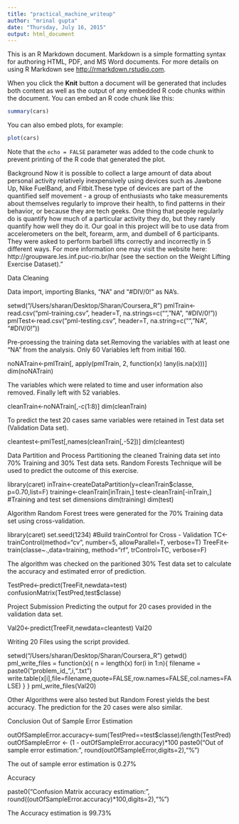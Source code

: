 ```yaml
---
title: "practical_machine_writeup"
author: "mrinal gupta"
date: "Thursday, July 16, 2015"
output: html_document
---
```


This is an R Markdown document. Markdown is a simple formatting syntax for authoring HTML, PDF, and MS Word documents. For more details on using R Markdown see <http://rmarkdown.rstudio.com>.

When you click the **Knit** button a document will be generated that includes both content as well as the output of any embedded R code chunks within the document. You can embed an R code chunk like this:

```r
summary(cars)
```

You can also embed plots, for example:

```r
plot(cars)
```

Note that the `echo = FALSE` parameter was added to the code chunk to prevent printing of the R code that generated the plot.




Background
Now it is possible to collect a large amount of data about personal activity relatively inexpensively using devices such as Jawbone Up, Nike FuelBand, and Fitbit.These type of devices are part of the quantified self movement - a group of enthusiasts who take measurements about themselves regularly to improve their health, to find patterns in their behavior, or because they are tech geeks. One thing that people regularly do is quantify how much of a particular activity they do, but they rarely quantify how well they do it. Our goal in this project will be to use data from accelerometers on the belt, forearm, arm, and dumbell of 6 participants. They were asked to perform barbell lifts correctly and incorrectly in 5 different ways. For more information one may visit the website here: http://groupware.les.inf.puc-rio.br/har (see the section on the Weight Lifting Exercise Dataset)."



Data Cleaning

Data import, importing Blanks, "NA" and "#DIV/0!" as NA's.

setwd("/Users/sharan/Desktop/Sharan/Coursera_R")
pmlTrain<-read.csv("pml-training.csv", header=T, na.strings=c("","NA", "#DIV/0!"))
pmlTest<-read.csv("pml-testing.csv", header=T, na.string=c("","NA", "#DIV/0!"))

Pre-proessing the training data set.Removing the variables with at least one "NA" from the analysis. Only 60 Variables left from initial 160.

noNATrain<-pmlTrain[, apply(pmlTrain, 2, function(x) !any(is.na(x)))] 
dim(noNATrain)

The variables which were related to time and user information also removed. Finally left with 52 variables.

cleanTrain<-noNATrain[,-c(1:8)]
dim(cleanTrain)

To predict the test 20 cases same variables were retained in Test data set (Validation Data set).

cleantest<-pmlTest[,names(cleanTrain[,-52])]
dim(cleantest)



Data Partition and Process
Partitioning the cleaned Training data set into 70% Training and 30% Test data sets. Random Forests Technique will be used to predict the outcome of this exercise.

library(caret)
inTrain<-createDataPartition(y=cleanTrain$classe, p=0.70,list=F)
training<-cleanTrain[inTrain,] 
test<-cleanTrain[-inTrain,] 
#Training and test set dimensions
dim(training)
dim(test)



Algorithm
Random Forest trees were generated for the 70% Training data set using cross-validation. 

library(caret)
set.seed(1234)
#Build trainControl for Cross - Validation
TC<-trainControl(method="cv", number=5, allowParallel=T, verbose=T)
TreeFit<-train(classe~.,data=training, method="rf", trControl=TC, verbose=F)

The algorithm was checked on the paritioned 30% Test data set to calculate the accuracy and estimated error of prediction.

TestPred<-predict(TreeFit,newdata=test)
confusionMatrix(TestPred,test$classe)



Project Submission
Predicting the output for 20 cases provided in the validation data set.

Val20<-predict(TreeFit,newdata=cleantest)
Val20

Writing 20 Files using the script provided.

setwd("/Users/sharan/Desktop/Sharan/Coursera_R")
getwd()
pml_write_files = function(x){
  n = length(x)
  for(i in 1:n){
    filename = paste0("problem_id_",i,".txt")
    write.table(x[i],file=filename,quote=FALSE,row.names=FALSE,col.names=FALSE)
  }
}
pml_write_files(Val20)

Other Algorithms were also tested but Random Forest yields the best accuracy. The prediction for the 20 cases were also similar.



Conclusion
Out of Sample Error Estimation

outOfSampleError.accuracy<-sum(TestPred==test$classe)/length(TestPred)
outOfSampleError <- (1 - outOfSampleError.accuracy)*100
paste0("Out of sample error estimation: ", round(outOfSampleError,digits=2),"%")

The out of sample error estimation is 0.27%

Accuracy

paste0("Confusion Matrix accuracy estimation: ", round((outOfSampleError.accuracy)*100,digits=2),"%")

The Accuracy estimation is 99.73%


